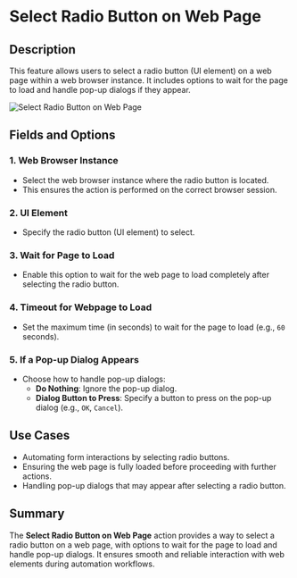# Select Radio Button on Web Page  

## Description

This feature allows users to select a radio button (UI element) on a web page within a web browser instance. It includes options to wait for the page to load and handle pop-up dialogs if they appear.  

![Select Radio Button on Web Page](../assets/browser-automation/select-radio-button-on-web-page.png)  

## Fields and Options  

### 1. **Web Browser Instance** 

- Select the web browser instance where the radio button is located.  
- This ensures the action is performed on the correct browser session.  

### 2. **UI Element**

- Specify the radio button (UI element) to select.  

### 3. **Wait for Page to Load**

- Enable this option to wait for the web page to load completely after selecting the radio button.  

### 4. **Timeout for Webpage to Load**

- Set the maximum time (in seconds) to wait for the page to load (e.g., `60` seconds).  

### 5. **If a Pop-up Dialog Appears**

- Choose how to handle pop-up dialogs:  
  - **Do Nothing**: Ignore the pop-up dialog.  
  - **Dialog Button to Press**: Specify a button to press on the pop-up dialog (e.g., `OK`, `Cancel`).  

## Use Cases

- Automating form interactions by selecting radio buttons.  
- Ensuring the web page is fully loaded before proceeding with further actions.  
- Handling pop-up dialogs that may appear after selecting a radio button.  

## Summary

The **Select Radio Button on Web Page** action provides a way to select a radio button on a web page, with options to wait for the page to load and handle pop-up dialogs. It ensures smooth and reliable interaction with web elements during automation workflows.  